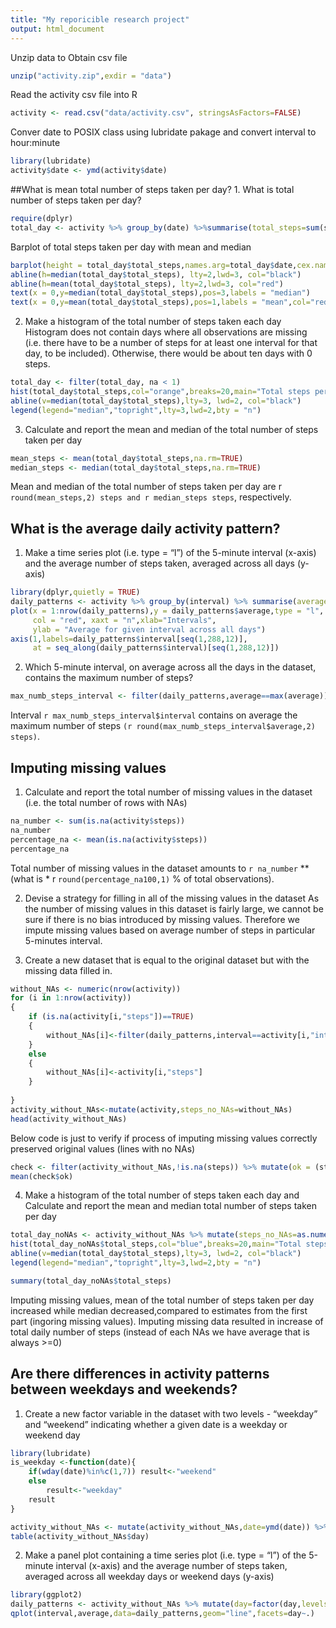 ---
title: "My reporicible research project"
output: html_document
---

Unzip data to Obtain csv file

```{r,echo = FALSE}
unzip("activity.zip",exdir = "data")
```

Read the activity csv file into R
```{r,echo = FALSE}
activity <- read.csv("data/activity.csv", stringsAsFactors=FALSE)
```

Conver date to POSIX class using lubridate pakage and convert interval to hour:minute 
```{r,echo = FALSE}
library(lubridate)
activity$date <- ymd(activity$date)
```
##What is mean total number of steps taken per day?
1. What is total number of steps taken per day?
```{r,echo = FALSE}
require(dplyr)
total_day <- activity %>% group_by(date) %>%summarise(total_steps=sum(steps,na.rm=TRUE),na=mean(is.na(steps))) %>% print
```

Barplot of total steps taken per day with mean and median
```{r, echo = FALSE}
barplot(height = total_day$total_steps,names.arg=total_day$date,cex.names=0.68,las=3,col="orange")
abline(h=median(total_day$total_steps), lty=2,lwd=3, col="black")
abline(h=mean(total_day$total_steps), lty=2,lwd=3, col="red")
text(x = 0,y=median(total_day$total_steps),pos=3,labels = "median")
text(x = 0,y=mean(total_day$total_steps),pos=1,labels = "mean",col="red")
```

2. Make a histogram of the total number of steps taken each day Histogram does not contain days where all observations are missing (i.e. there have to be a number of steps for at least one interval for that day, to be included). Otherwise, there would be about ten days with 0 steps.
```{r, echo = FALSE}
total_day <- filter(total_day, na < 1)
hist(total_day$total_steps,col="orange",breaks=20,main="Total steps per day",xlab="Steps per day")
abline(v=median(total_day$total_steps),lty=3, lwd=2, col="black")
legend(legend="median","topright",lty=3,lwd=2,bty = "n")
```

3. Calculate and report the mean and median of the total number of steps taken per day
```{r, echo = FALSE}
mean_steps <- mean(total_day$total_steps,na.rm=TRUE)
median_steps <- median(total_day$total_steps,na.rm=TRUE)
```

Mean and median of the total number of steps taken per day are r `round(mean_steps,2) steps and r median_steps steps`, respectively.

## What is the average daily activity pattern?
1. Make a time series plot (i.e. type = "l") of the 5-minute interval (x-axis) and the average number of steps taken, averaged across all days (y-axis)

```{r, echo = FALSE}
library(dplyr,quietly = TRUE)
daily_patterns <- activity %>% group_by(interval) %>% summarise(average=mean(steps,na.rm=TRUE))
plot(x = 1:nrow(daily_patterns),y = daily_patterns$average,type = "l",
     col = "red", xaxt = "n",xlab="Intervals", 
     ylab = "Average for given interval across all days")
axis(1,labels=daily_patterns$interval[seq(1,288,12)],
     at = seq_along(daily_patterns$interval)[seq(1,288,12)])
```

2. Which 5-minute interval, on average across all the days in the dataset, contains the maximum number of steps?
```{r, echo = FALSE}
max_numb_steps_interval <- filter(daily_patterns,average==max(average))
```

Interval `r max_numb_steps_interval$interval` contains on average the maximum number of steps `(r round(max_numb_steps_interval$average,2) steps)`.


## Imputing missing values
1. Calculate and report the total number of missing values in the dataset (i.e. the total number of rows with NAs)

```{r, echo = FALSE}
na_number <- sum(is.na(activity$steps))
na_number
percentage_na <- mean(is.na(activity$steps))
percentage_na
```


Total number of missing values in the dataset amounts to `r na_number` ** (what is * r `round(percentage_na100,1)` % of total observations).

2. Devise a strategy for filling in all of the missing values in the dataset
As the number of missing values in this dataset is fairly large, we cannot be sure if there is no bias introduced by missing values. Therefore we impute missing values based on average number of steps in particular 5-minutes interval.


3. Create a new dataset that is equal to the original dataset but with the missing data filled in.

```{r, echo = FALSE}
without_NAs <- numeric(nrow(activity))
for (i in 1:nrow(activity))
{
    if (is.na(activity[i,"steps"])==TRUE)
    {
        without_NAs[i]<-filter(daily_patterns,interval==activity[i,"interval"]) %>% select(average)
    } 
    else
    {
        without_NAs[i]<-activity[i,"steps"]
    }
    
}
activity_without_NAs<-mutate(activity,steps_no_NAs=without_NAs)
head(activity_without_NAs)
```

Below code is just to verify if process of imputing missing values correctly preserved original values (lines with no NAs)

```{r, echo = FALSE}
check <- filter(activity_without_NAs,!is.na(steps)) %>% mutate(ok = (steps==steps_no_NAs))
mean(check$ok)
```

4. Make a histogram of the total number of steps taken each day and Calculate and report the mean and median total number of steps taken per day

```{r, echo = FALSE}
total_day_noNAs <- activity_without_NAs %>% mutate(steps_no_NAs=as.numeric(steps_no_NAs)) %>% group_by(date) %>% summarise(total_steps=sum(steps_no_NAs))
hist(total_day_noNAs$total_steps,col="blue",breaks=20,main="Total steps per day",xlab="Steps per day")
abline(v=median(total_day$total_steps),lty=3, lwd=2, col="black")
legend(legend="median","topright",lty=3,lwd=2,bty = "n")
```

```{r, echo = FALSE}
summary(total_day_noNAs$total_steps)
```

Imputing missing values, mean of the total number of steps taken per day increased while median decreased,compared to estimates from the first part (ingoring missing values). Imputing missing data resulted in increase of total daily number of steps (instead of each NAs we have average that is always >=0)

## Are there differences in activity patterns between weekdays and weekends?

1. Create a new factor variable in the dataset with two levels - "weekday" and "weekend" indicating whether a given date is a weekday or weekend day

```{r, echo = FALSE}
library(lubridate)
is_weekday <-function(date){
    if(wday(date)%in%c(1,7)) result<-"weekend"
    else
        result<-"weekday"
    result
}

activity_without_NAs <- mutate(activity_without_NAs,date=ymd(date)) %>% mutate(day=sapply(date,is_weekday))
table(activity_without_NAs$day)
```

2. Make a panel plot containing a time series plot (i.e. type = "l") of the 5-minute interval (x-axis) and the average number of steps taken, averaged across all weekday days or weekend days (y-axis)

```{r, echo = FALSE}
library(ggplot2)
daily_patterns <- activity_without_NAs %>% mutate(day=factor(day,levels=c("weekend","weekday")),steps_no_NAs=as.numeric(steps_no_NAs)) %>% group_by(interval,day) %>% summarise(average=mean(steps_no_NAs))
qplot(interval,average,data=daily_patterns,geom="line",facets=day~.)
```
